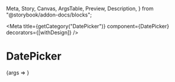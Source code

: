   Meta,
  Story,
  Canvas,
  ArgsTable,
  Preview,
  Description,
} from "@storybook/addon-docs/blocks";


<Meta
  title={getCategory("DatePicker")}
  component={DatePicker}
  decorators={[withDesign]}
/>

# DatePicker

<Description of={DatePicker} />

<Preview withToolbar>
  <Story name="DatePicker">{args => <DatePicker {...args} />}</Story>
</Preview>

<ArgsTable story="DatePicker" />
